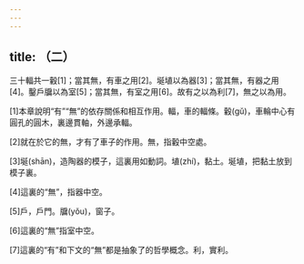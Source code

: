 ```yaml
---
---
---
```

title: （二）
---



三十輻共一轂[1]；當其無，有車之用[2]。埏埴以為器[3]；當其無，有器之用[4]。鑿戶牖以為室[5]；當其無，有室之用[6]。故有之以為利[7]，無之以為用。

[1]本章說明“有”“無”的依存關係和相互作用。輻，車的輻條。轂(gǔ)，車輪中心有圓孔的圓木，裏邊貫軸，外邊承輻。

[2]就在於它的無，才有了車子的作用。無，指轂中空處。

[3]埏(shān)，造陶器的模子，這裏用如動詞。埴(zhí)，黏土。埏埴，把黏土放到模子裏。

[4]這裏的“無”，指器中空。

[5]戶，戶門。牖(yǒu)，窗子。

[6]這裏的“無”指室中空。

[7]這裏的“有”和下文的“無”都是抽象了的哲學概念。利，實利。
